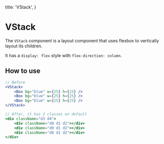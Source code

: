   title: 'VStack',
}

# VStack

The `VStack` component is a layout component that uses flexbox to vertically layout its children.

It has a `display: flex` style with `flex-direction: column`.

## How to use

```jsx
// Before
<VStack>
    <Box bg="blue" w={25} h={25} />
    <Box bg="blue" w={25} h={25} />
    <Box bg="blue" w={25} h={25} />
</VStack>

// After, it has 2 classes on default
<div className="d3 d4">
    <div className="d0 d1 d2"></div>
    <div className="d0 d1 d2"></div>
    <div className="d0 d1 d2"></div>
</div>
```
